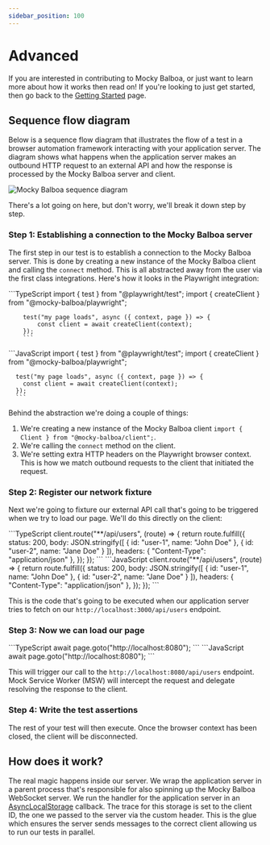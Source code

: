```yaml
---
sidebar_position: 100
---
```


# Advanced

If you are interested in contributing to Mocky Balboa, or just want to learn more about how it works then read on! If you're looking to just get started, then go back to the [Getting Started](./getting-started) page.

## Sequence flow diagram

Below is a sequence flow diagram that illustrates the flow of a test in a browser automation framework interacting with your application server. The diagram shows what happens when the application server makes an outbound HTTP request to an external API and how the response is processed by the Mocky Balboa server and client.

![Mocky Balboa sequence diagram](./images/mocky-balboa-sequence.png)

There's a lot going on here, but don't worry, we'll break it down step by step.

### Step 1: Establishing a connection to the Mocky Balboa server

The first step in our test is to establish a connection to the Mocky Balboa server. This is done by creating a new instance of the Mocky Balboa client and calling the `connect` method. This is all abstracted away from the user via the first class integrations. Here's how it looks in the Playwright integration:

<Tabs groupId="javascript-language">
  <TabItem value="typescript" label="TypeScript" default>
        ```TypeScript
        import { test } from "@playwright/test";
        import { createClient } from "@mocky-balboa/playwright";

        test("my page loads", async ({ context, page }) => {
            const client = await createClient(context);
        });
        ```
  </TabItem>
  <TabItem value="javascript" label="JavaScript">
      ```JavaScript
      import { test } from "@playwright/test";
      import { createClient } from "@mocky-balboa/playwright";

      test("my page loads", async ({ context, page }) => {
        const client = await createClient(context);
      });
      ```
  </TabItem>
</Tabs>

Behind the abstraction we're doing a couple of things:

1. We're creating a new instance of the Mocky Balboa client `import { Client } from "@mocky-balboa/client";`.
1. We're calling the `connect` method on the client.
1. We're setting extra HTTP headers on the Playwright browser context. This is how we match outbound requests to the client that initiated the request.

### Step 2: Register our network fixture

Next we're going to fixture our external API call that's going to be triggered when we try to load our page. We'll do this directly on the client:

<Tabs groupId="javascript-language">
  <TabItem value="typescript" label="TypeScript" default>
        ```TypeScript
        client.route("**/api/users", (route) => {
          return route.fulfill({
            status: 200,
            body: JSON.stringify([
              { id: "user-1", name: "John Doe" },
              { id: "user-2", name: "Jane Doe" }
            ]),
            headers: {
              "Content-Type": "application/json"
            },
          });
        });
        ```
  </TabItem>
  <TabItem value="javascript" label="JavaScript">
      ```JavaScript
      client.route("**/api/users", (route) => {
        return route.fulfill({
          status: 200,
          body: JSON.stringify([
            { id: "user-1", name: "John Doe" },
            { id: "user-2", name: "Jane Doe" }
          ]),
          headers: {
            "Content-Type": "application/json"
          },
        });
      });
      ```
  </TabItem>
</Tabs>

This is the code that's going to be executed when our application server tries to fetch on our `http://localhost:3000/api/users` endpoint.

### Step 3: Now we can load our page

<Tabs groupId="javascript-language">
  <TabItem value="typescript" label="TypeScript" default>
        ```TypeScript
        await page.goto("http://localhost:8080");
        ```
  </TabItem>
  <TabItem value="javascript" label="JavaScript">
      ```JavaScript
      await page.goto("http://localhost:8080");
      ```
  </TabItem>
</Tabs>

This will trigger our call to the `http://localhost:8080/api/users` endpoint. Mock Service Worker (MSW) will intercept the request and delegate resolving the response to the client.

### Step 4: Write the test assertions

The rest of your test will then execute. Once the browser context has been closed, the client will be disconnected.

## How does it work?

The real magic happens inside our server. We wrap the application server in a parent process that's responsible for also spinning up the Mocky Balboa WebSocket server. We run the handler for the application server in an [AsyncLocalStorage](https://nodejs.org/api/async_context.html) callback. The trace for this storage is set to the client ID, the one we passed to the server via the custom header. This is the glue which ensures the server sends messages to the correct client allowing us to run our tests in parallel.

